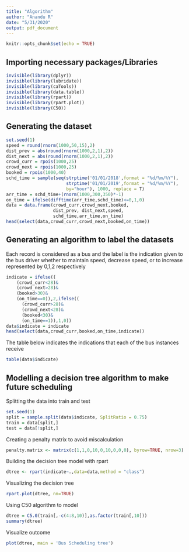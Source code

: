 ```yaml
---
title: "Algorithm"
author: "Anandu R"
date: "5/31/2020"
output: pdf_document
---
```


```r
knitr::opts_chunk$set(echo = TRUE)
```

## Importing necessary packages/Libraries 

```r
invisible(library(dplyr))
invisible(library(lubridate))
invisible(library(caTools))
invisible(library(data.table))
invisible(library(rpart))
invisible(library(rpart.plot))
invisible(library(C50))
```


## Generating the dataset 

```r
set.seed(1)
speed = round(rnorm(1000,50,15),2)
dist_prev = abs(round(rnorm(1000,2,1),2))
dist_next = abs(round(rnorm(1000,2,1),2))
crowd_curr = rpois(1000,25)
crowd_next = rpois(1000,25)
booked = rpois(1000,40)
schd_time = sample(seq(strptime('01/01/2018',format = "%d/%m/%Y"),
                       strptime('01/01/2019',format = "%d/%m/%Y"),
                       by="hour"), 1000, replace = T)
arr_time = schd_time+(rnorm(1000,300,350)*-1)
on_time = ifelse(difftime(arr_time,schd_time)<=0,1,0)
data = data.frame(crowd_curr,crowd_next,booked,
                  dist_prev, dist_next,speed,
                  schd_time,arr_time,on_time)
head(select(data,crowd_curr,crowd_next,booked,on_time))
```


## Generating an algorithm to label the datasets 

Each record is considered as a bus and the label is the indication given to the bus driver whether to maintain speed, decrease speed, or to increase represented by 0,1,2 respectively 

```r
indicate = ifelse((
    (crowd_curr<28)&
    (crowd_next>28)&
    (booked>30)&
    (on_time==0)),2,ifelse((
      (crowd_curr>28)&
      (crowd_next<28)&
      (booked<30)&
      (on_time==1)),1,0))
data$indicate = indicate
head(select(data,crowd_curr,booked,on_time,indicate))
```

The table below indicates the indications that each of the bus instances receive 

```r
table(data$indicate)
```


## Modelling a decision tree algorithm to make future scheduling 

Splitting the data into train and test 

```r
set.seed(1)
split = sample.split(data$indicate, SplitRatio = 0.75)
train = data[split,]
test = data[!split,]
```


Creating a penalty matrix to avoid miscalculation 

```r
penalty.matrix <- matrix(c(1,1,0,10,0,10,0,0,0), byrow=TRUE, nrow=3)
```

Building the decision tree model with rpart 

```r
dtree <- rpart(indicate~.,data=data,method = "class")
```

Visualizing the decision tree 

```r
rpart.plot(dtree, nn=TRUE)
```

Using C50 algorithm to model 

```r
dtree = C5.0(train[,-c(4:8,10)],as.factor(train[,10]))
summary(dtree)
```

Visualize outcome 

```r
plot(dtree, main = 'Bus Scheduling tree')
```

